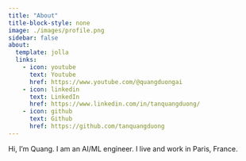 ```yaml
---
title: "About"
title-block-style: none
image: ./images/profile.png
sidebar: false
about:
  template: jolla
  links:
    - icon: youtube
      text: Youtube
      href: https://www.youtube.com/@quangduongai
    - icon: linkedin
      text: LinkedIn
      href: https://www.linkedin.com/in/tanquangduong/
    - icon: github
      text: Github
      href: https://github.com/tanquangduong
---
```


Hi, I'm Quang. I am an AI/ML engineer. I live and work in Paris, France.
